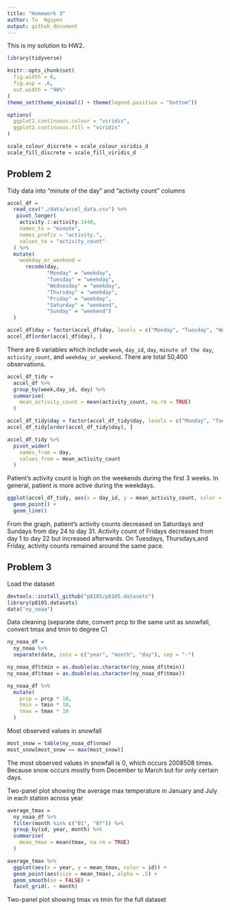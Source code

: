 ```yaml
---
title: "Homework 3"
author: Tu  Nguyen
output: github_document
---
```


This is my solution to HW2.


```r
library(tidyverse)

knitr::opts_chunk$set(
  fig.width = 6,
  fig.asp = .6,
  out.width = "90%"
)
theme_set(theme_minimal() + theme(legend.position = "bottom"))

options(
  ggplot2.continuous.colour = "viridis",
  ggplot2.continuous.fill = "viridis"
)

scale_colour_discrete = scale_colour_viridis_d
scale_fill_discrete = scale_fill_viridis_d
```


## Problem 2

Tidy data into "minute of the day" and "activity count" columns

```r
accel_df = 
  read_csv("./data/accel_data.csv") %>% 
   pivot_longer(
    activity.1:activity.1440,
    names_to = "minute",
    names_prefix = "activity.",
    values_to = "activity_count"
  ) %>% 
  mutate(
    weekday_or_weekend =
      recode(day,
             "Monday" = "weekday",
             "Tuesday" = "weekday",
             "Wednesday" = "weekday",
             "Thursday" = "weekday",
             "Friday" = "weekday",
             "Saturday" = "weekend",
             "Sunday" = "weekend")
  )

accel_df$day = factor(accel_df$day, levels = c("Monday", "Tuesday", "Wednesday", "Thursday", "Friday", "Saturday", "Sunday"))
accel_df[order(accel_df$day), ]
```

There are 6 variables which include `week`, `day_id`, `day`, `minute of the day`, `activity_count`, and `weekday_or_weekend`. There are total 50,400 observations. 


```r
accel_df_tidy = 
  accel_df %>% 
  group_by(week,day_id, day) %>% 
  summarise(
    mean_activity_count = mean(activity_count, na.rm = TRUE)
  )

accel_df_tidy$day = factor(accel_df_tidy$day, levels = c("Monday", "Tuesday", "Wednesday", "Thursday", "Friday", "Saturday", "Sunday"))
accel_df_tidy[order(accel_df_tidy$day), ]

accel_df_tidy %>% 
  pivot_wider(
    names_from = day,
    values_from = mean_activity_count
  )
```

Patient's activity count is high on the weekends during the first 3 weeks. In general, patient is more active during the weekdays. 

```r
ggplot(accel_df_tidy, aes(x = day_id, y = mean_activity_count, color = day)) + 
  geom_point() +
  geom_line()
```

From the graph, patient's activity counts decreased on Saturdays and Sundays from day 24 to day 31. 
Activity count of Fridays decreased from day 1 to day 22 but increased afterwards. On Tuesdays, Thursdays,and Friday, activity counts remained around the same pace. 



## Problem 3

Load the dataset

```r
devtools::install_github("p8105/p8105.datasets")
library(p8105.datasets)
data("ny_noaa")
```

Data cleaning (separate date, convert prcp to the same unit as snowfall, convert tmax and tmin to degree C)

```r
ny_noaa_df = 
  ny_noaa %>% 
  separate(date, into = c("year", "month", "day"), sep = "-")
```

```r
ny_noaa_df$tmin = as.double(as.character(ny_noaa_df$tmin))
ny_noaa_df$tmax = as.double(as.character(ny_noaa_df$tmax))

ny_noaa_df %>% 
  mutate(
    prcp = prcp * 10,
    tmin = tmin * 10,
    tmax = tmax * 10
  )
```

Most observed values in snowfall

```r
most_snow = table(ny_noaa_df$snow)
most_snow[most_snow == max(most_snow)]
```
The most observed values in snowfall is 0, which occurs 2008508 times. Because snow occurs mostly from December to March but for only certain days. 

Two-panel plot showing the average max temperature in January and July in each station across year

```r
average_tmax = 
  ny_noaa_df %>% 
  filter(month %in% c("01", "07")) %>% 
  group_by(id, year, month) %>% 
  summarise(
    mean_tmax = mean(tmax, na.rm = TRUE)
  )

average_tmax %>% 
  ggplot(aes(x = year, y = mean_tmax, color = id)) + 
  geom_point(aes(size = mean_tmax), alpha = .5) + 
  geom_smooth(se = FALSE) +
  facet_grid(. ~ month)
```

Two-panel plot showing tmax vs tmin for the full dataset







